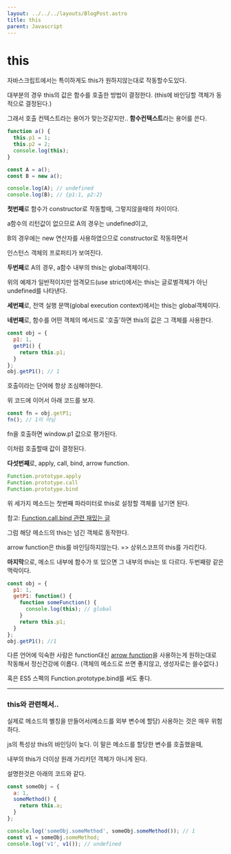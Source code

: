 ```yaml
---
layout: ../../../layouts/BlogPost.astro
title: this
parent: Javascript
---
```

# this

자바스크립트에서는 특이하게도 this가 원하지않는대로 작동할수도있다.

대부분의 경우 this의 값은 함수를 호출한 방법이 결정한다. (this에 바인딩할 객체가 동적으로 결정된다.)

그래서 호출 컨텍스트라는 용어가 맞는것같지만.. **함수컨텍스트**라는 용어를 쓴다.

```js
function a() {
  this.p1 = 1;
  this.p2 = 2;
  console.log(this);
}

const A = a();
const B = new a();

console.log(A); // undefined
console.log(B); // {p1:1, p2:2}
```

**첫번째**로 함수가 constructor로 작동할때, 그렇지않을때의 차이이다.

a함수의 리턴값이 없으므로 A의 경우는 undefined이고,

B의 경우에는 new 연산자를 사용하였으므로 constructor로 작동하면서

인스턴스 객체의 프로퍼티가 보여진다.

**두번째**로 A의 경우, a함수 내부의 this는 global객체이다.

위의 예제가 일반적이지만 엄격모드(use strict)에서는 this는 글로벌객체가 아닌 undefined를 나타낸다.

**세번째**로, 전역 실행 문맥(global execution context)에서는 this는 global객체이다.

**네번째**로, 함수를 어떤 객체의 메서드로 '호출'하면 this의 값은 그 객체를 사용한다.

```js
const obj = {
  p1: 1,
  getP1() {
    return this.p1;
  }
};
obj.getP1(); // 1
```

호출이라는 단어에 항상 조심해야한다.

위 코드에 이어서 아래 코드를 보자.

```js
const fn = obj.getP1;
fn(); // 1이 아님
```

fn을 호출하면 window.p1 값으로 평가된다.

이처럼 호출할때 값이 결정된다.

**다섯번째**로, apply, call, bind, arrow function.

```js
Function.prototype.apply
Function.prototype.call
Function.prototype.bind
```
위 세가지 메소드는 첫번째 파라미터로 this로 설정할 객체를 넘기면 된다.

참고: [Function.call.bind 관련 재밌는 글](https://stackoverflow.com/questions/50478967/what-is-array-mapfunction-call-number)

그럼 해당 메소드의 this는 넘긴 객체로 동작한다.

arrow function은 this를 바인딩하지않는다. => 상위스코프의 this를 가리킨다.

**마지막**으로, 메소드 내부에 함수가 또 있으면 그 내부의 this는 또 다르다. 두번째랑 같은 맥락이다.

```js
const obj = {
  p1: 1,
  getP1: function() {
    function someFunction() {
      console.log(this); // global
    }
    return this.p1;
  }
};
obj.getP1(); //1
```

다른 언어에 익숙한 사람은 function대신 [arrow function](./arrow_function)을 사용하는게 원하는대로 작동해서 정신건강에 이롭다. (객체의 메소드로 쓰면 좋지않고, 생성자로는 쓸수없다.)

혹은 ES5 스펙의 Function.prototype.bind를 써도 좋다.

----

### this와 관련해서..

실제로 메소드의 별칭을 만들어서(메소드를 외부 변수에 할당) 사용하는 것은 매우 위험하다.

js의 특성상 this의 바인딩이 늦다. 이 말은 메소드를 할당한 변수를 호출했을때,

내부의 this가 더이상 원래 가리키던 객체가 아니게 된다.

설명한것은 아래의 코드와 같다.

```js
const someObj = {
  a: 1,
  someMethod() {
    return this.a;
  }
};

console.log('someObj.someMethod', someObj.someMethod()); // 1
const v1 = someObj.someMethod;
console.log('v1', v1()); // undefined
```
